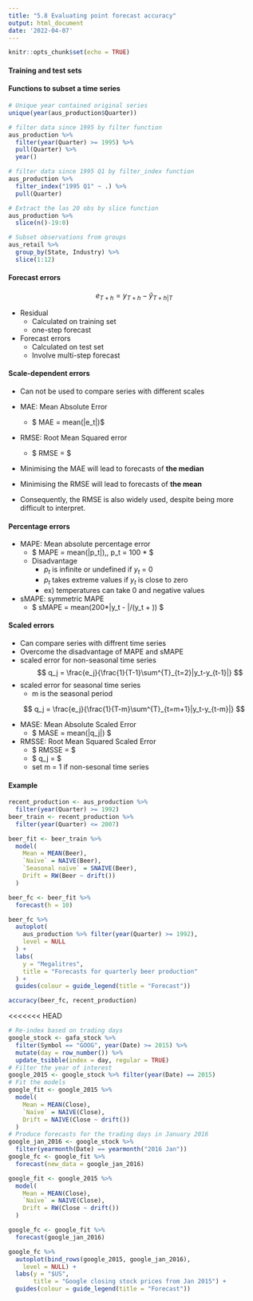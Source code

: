```yaml
---
title: "5.8 Evaluating point forecast accuracy"
output: html_document
date: '2022-04-07'
---
```


```r
knitr::opts_chunk$set(echo = TRUE)
```


#### Training and test sets

#### Functions to subset a time series

```r
# Unique year contained original series
unique(year(aus_production$Quarter))
```



```r
# filter data since 1995 by filter function
aus_production %>%
  filter(year(Quarter) >= 1995) %>%
  pull(Quarter) %>%
  year()

```


```r
# filter data since 1995 Q1 by filter_index function
aus_production %>%
  filter_index("1995 Q1" ~ .) %>%
  pull(Quarter)
```


```r
# Extract the las 20 obs by slice function
aus_production %>%
  slice(n()-19:0)
```


```r
# Subset observations from groups
aus_retail %>%
  group_by(State, Industry) %>%
  slice(1:12)
```

#### Forecast errors

$$
e_{T+h} = y_{T+h} - \hat{y}_{T+h|T}
$$


- Residual
  - Calculated on training set
  - one-step forecast
- Forecast errors
  - Calculated on test set
  - Involve multi-step forecast


#### Scale-dependent errors
- Can not be used to compare series with different scales

- MAE: Mean Absolute Error
  - $ MAE = mean(|e_t|)$
- RMSE: Root Mean Squared error
  - $ RMSE = \sqrt{mean(e_t^2)}$

- Minimising the MAE will lead to forecasts of **the median**
- Minimising the RMSE will lead to forecasts of **the mean**
- Consequently, the RMSE is also widely used, despite being more difficult to interpret.


#### Percentage errors

- MAPE: Mean absolute percentage error
  - $ MAPE = mean(|p_t|),\, p_t = 100 * \frac{e_t}{y_t} $
  - Disadvantage
    - $p_t$ is infinite or undefined if $y_t$ = 0
    - $p_t$ takes extreme values if $y_t$ is close to zero
    - ex) temperatures can take 0 and negative values
- sMAPE: symmetric MAPE
  - $ sMAPE = mean(200*|y_t - \hat{y_t}|/(y_t + \hat{y_t})) $
  
  
#### Scaled errors
- Can compare series with diffrent time series
- Overcome the disadvantage of MAPE and sMAPE
- scaled error for non-seasonal time series 
$$
q_j = \frac{e_j}{\frac{1}{T-1}\sum^{T}_{t=2}|y_t-y_{t-1}|}
$$
- scaled error for seasonal time series 
  - m is the seasonal period

$$
q_j = \frac{e_j}{\frac{1}{T-m}\sum^{T}_{t=m+1}|y_t-y_{t-m}|}
$$

- MASE: Mean Absolute Scaled Error
  - $ MASE = mean(|q_j|) $
- RMSSE: Root Mean Squared Scaled Error
  - $ RMSSE = \sqrt{mean(q_j^2)}$
  - $ q_j = \frac{e_j}{\frac{1}{T-m}\sum^{T}_{t=m+1}(y_t-y_{t-m})^2}$
  - set m = 1 if non-sesonal time series

#### Example

```r
recent_production <- aus_production %>%
  filter(year(Quarter) >= 1992)
beer_train <- recent_production %>%
  filter(year(Quarter) <= 2007)

beer_fit <- beer_train %>%
  model(
    Mean = MEAN(Beer),
    `Naïve` = NAIVE(Beer),
    `Seasonal naïve` = SNAIVE(Beer),
    Drift = RW(Beer ~ drift())
  )

beer_fc <- beer_fit %>%
  forecast(h = 10)

beer_fc %>%
  autoplot(
    aus_production %>% filter(year(Quarter) >= 1992),
    level = NULL
  ) +
  labs(
    y = "Megalitres",
    title = "Forecasts for quarterly beer production"
  ) +
  guides(colour = guide_legend(title = "Forecast"))

```
```r
accuracy(beer_fc, recent_production)
```
<<<<<<< HEAD
```r
# Re-index based on trading days
google_stock <- gafa_stock %>%
  filter(Symbol == "GOOG", year(Date) >= 2015) %>%
  mutate(day = row_number()) %>%
  update_tsibble(index = day, regular = TRUE)
# Filter the year of interest
google_2015 <- google_stock %>% filter(year(Date) == 2015)
# Fit the models
google_fit <- google_2015 %>%
  model(
    Mean = MEAN(Close),
    `Naïve` = NAIVE(Close),
    Drift = NAIVE(Close ~ drift())
  )
# Produce forecasts for the trading days in January 2016
google_jan_2016 <- google_stock %>%
  filter(yearmonth(Date) == yearmonth("2016 Jan"))
google_fc <- google_fit %>%
  forecast(new_data = google_jan_2016)
```


```r
google_fit <- google_2015 %>%
  model(
    Mean = MEAN(Close),
    `Naïve` = NAIVE(Close),
    Drift = RW(Close ~ drift())
  )

google_fc <- google_fit %>%
  forecast(google_jan_2016)

google_fc %>%
  autoplot(bind_rows(google_2015, google_jan_2016),
    level = NULL) +
  labs(y = "$US",
       title = "Google closing stock prices from Jan 2015") +
  guides(colour = guide_legend(title = "Forecast"))

```
